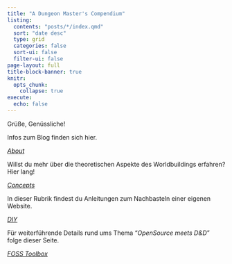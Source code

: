 ```yaml
---
title: "A Dungeon Master's Compendium"
listing:
  contents: "posts/*/index.qmd"
  sort: "date desc"
  type: grid
  categories: false
  sort-ui: false
  filter-ui: false
page-layout: full
title-block-banner: true
knitr:
  opts_chunk: 
    collapse: true
execute: 
  echo: false
---
```


::: grid
::: g-col-12
[Grüße, Genüssliche!]{.home-header}
:::

::: g-col-6
::: {#card-first-color .card .h-100}
::: {.card-body .d-flex .flex-column}
Infos zum Blog finden sich hier.

::: {style="margin-top: auto;"}
<a href="about.qmd" class="card-link heading-font">*About*</a>
:::
:::
:::
:::

::: g-col-6
::: {#card-second-color .card .h-100}
::: {.card-body .d-flex .flex-column}
Willst du mehr über die theoretischen Aspekte des Worldbuildings erfahren? <br> Hier lang!

::: {style="margin-top: auto;"}
<a href="concepts.qmd" class="card-link second-color-link heading-font">*Concepts*</a>
:::
:::
:::
:::

::: g-col-6
::: {#card-third-color .card .h-100}
::: {.card-body .d-flex .flex-column}
In dieser Rubrik findest du Anleitungen zum Nachbasteln einer eigenen Website.

::: {style="margin-top: auto;"}
<a href="diy.qmd" class="card-link third-color-link heading-font">*DIY*</a>
:::
:::
:::
:::

::: g-col-6
::: {#card-fourth-color .card .h-100}
::: {.card-body .d-flex .flex-column}
Für weiterführende Details rund ums Thema "*OpenSource meets D&D*" folge dieser Seite.

::: {style="margin-top: auto;"}
<a href="toolbox.qmd" class="card-link second-color-link heading-font">*FOSS Toolbox*</a>
:::
:::
:::
:::
:::
